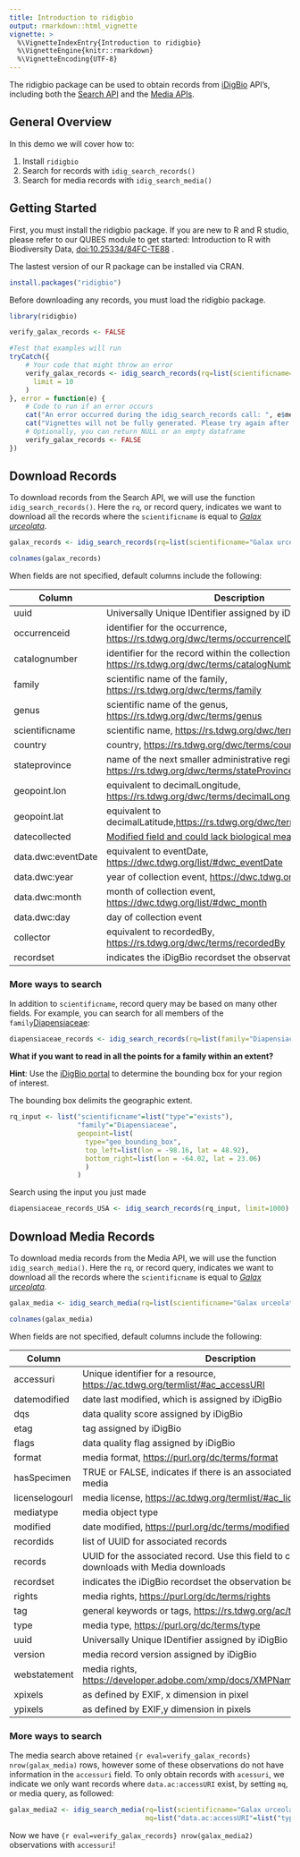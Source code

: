 ```yaml
---
title: Introduction to ridigbio
output: rmarkdown::html_vignette
vignette: >
  %\VignetteIndexEntry{Introduction to ridigbio}
  %\VignetteEngine{knitr::rmarkdown}
  %\VignetteEncoding{UTF-8}
---
```


The ridigbio package can be used to obtain records from [iDigBio](https://www.idigbio.org/) API's, including both the [Search API](https://github.com/idigbio/idigbio-search-api/wiki) and the [Media APIs](https://www.idigbio.org/wiki/index.php/IDigBio_API#Record_.26_Media_APIs).

## General Overview

In this demo we will cover how to:

1.  Install `ridigbio`
2.  Search for records with `idig_search_records()`
3.  Search for media records with `idig_search_media()`

## Getting Started

First, you must install the ridigbio package. If you are new to R and R studio, please refer to our QUBES module to get started: Introduction to R with Biodiversity Data, [doi:10.25334/84FC-TE88](https://www.doi.org/10.25334/84FC-TE88) .

The lastest version of our R package can be installed via CRAN.

```r
install.packages("ridigbio")
```

Before downloading any records, you must load the ridigbio package.

```r
library(ridigbio)
```

```r

verify_galax_records <- FALSE

#Test that examples will run
tryCatch({
    # Your code that might throw an error
    verify_galax_records <- idig_search_records(rq=list(scientificname="Galax urceolata"),
      limit = 10
    )
}, error = function(e) {
    # Code to run if an error occurs
    cat("An error occurred during the idig_search_records call: ", e$message, "\n")
    cat("Vignettes will not be fully generated. Please try again after resolving the issue.")
    # Optionally, you can return NULL or an empty dataframe
    verify_galax_records <- FALSE
})
```

## Download Records

To download records from the Search API, we will use the function `idig_search_records()`. Here the `rq`, or record query, indicates we want to download all the records where the `scientificname` is equal to [<i>Galax urceolata</i>](https://en.wikipedia.org/wiki/Galax).

```r
galax_records <- idig_search_records(rq=list(scientificname="Galax urceolata"))
```

```r
colnames(galax_records)
```

When fields are not specified, default columns include the following:

| Column             | Description                                                                                                |
|--------------------|------------------------------------------------------------------------------------------------------------|
| uuid               | Universally Unique IDentifier assigned by iDigBio                                                          |
| occurrenceid       | identifier for the occurrence, <https://rs.tdwg.org/dwc/terms/occurrenceID>                                |
| catalognumber      | identifier for the record within the collection, <https://rs.tdwg.org/dwc/terms/catalogNumber>             |
| family             | scientific name of the family, <https://rs.tdwg.org/dwc/terms/family>                                      |
| genus              | scientific name of the genus, <https://rs.tdwg.org/dwc/terms/genus>                                        |
| scientificname     | scientific name, <https://rs.tdwg.org/dwc/terms/scientificName>                                            |
| country            | country, <https://rs.tdwg.org/dwc/terms/country>                                                           |
| stateprovince      | name of the next smaller administrative region than country, <https://rs.tdwg.org/dwc/terms/stateProvince> |
| geopoint.lon       | equivalent to decimalLongitude, <https://rs.tdwg.org/dwc/terms/decimalLongitude>                           |
| geopoint.lat       | equivalent to decimalLatitude,<https://rs.tdwg.org/dwc/terms/decimalLatitude>                              |
| datecollected      | [Modified field and could lack biological meaning](https://github.com/iDigBio/idb-backend/issues/229)      |
| data.dwc:eventDate | equivalent to eventDate, <https://dwc.tdwg.org/list/#dwc_eventDate>                                        |
| data.dwc:year      | year of collection event, <https://dwc.tdwg.org/list/#dwc_year>                                            |
| data.dwc:month     | month of collection event, <https://dwc.tdwg.org/list/#dwc_month>                                          |
| data.dwc:day       | day of collection event                                                                                    |
| collector          | equivalent to recordedBy, <https://rs.tdwg.org/dwc/terms/recordedBy>                                       |
| recordset          | indicates the iDigBio recordset the observation belongs too!                                               |

### More ways to search

In addition to `scientificname`, record query may be based on many other fields. For example, you can search for all members of the `family`[Diapensiaceae](https://en.wikipedia.org/wiki/Diapensiaceae):

```r
diapensiaceae_records <- idig_search_records(rq=list(family="Diapensiaceae"), limit=1000)
```

**What if you want to read in all the points for a family within an extent?**

**Hint**: Use the [iDigBio portal](https://www.idigbio.org/portal/search) to determine the bounding box for your region of interest.

The bounding box delimits the geographic extent.

```r
rq_input <- list("scientificname"=list("type"="exists"),
                 "family"="Diapensiaceae", 
                 geopoint=list(
                   type="geo_bounding_box",
                   top_left=list(lon = -98.16, lat = 48.92),
                   bottom_right=list(lon = -64.02, lat = 23.06)
                   )
                 )
```

Search using the input you just made

```r
diapensiaceae_records_USA <- idig_search_records(rq_input, limit=1000)
```

## Download Media Records

To download media records from the Media API, we will use the function `idig_search_media()`. Here the `rq`, or record query, indicates we want to download all the records where the `scientificname` is equal to [<i>Galax urceolata</i>](https://en.wikipedia.org/wiki/Galax).

```r
galax_media <- idig_search_media(rq=list(scientificname="Galax urceolata"))
```

```r
colnames(galax_media)
```

When fields are not specified, default columns include the following:

| Column         | Description                                                                                     |
|----------------|-------------------------------------------------------------------------------------------------|
| accessuri      | Unique identifier for a resource, <https://ac.tdwg.org/termlist/#ac_accessURI>                  |
| datemodified   | date last modified, which is assigned by iDigBio                                                |
| dqs            | data quality score assigned by iDigBio                                                          |
| etag           | tag assigned by iDigBio                                                                         |
| flags          | data quality flag assigned by iDigBio                                                           |
| format         | media format, <https://purl.org/dc/terms/format>                                                |
| hasSpecimen    | TRUE or FALSE, indicates if there is an associated record for this media                        |
| licenselogourl | media license, <https://ac.tdwg.org/termlist/#ac_licenseLogoURL>)                               |
| mediatype      | media object type                                                                               |
| modified       | date modified, <https://purl.org/dc/terms/modified>                                             |
| recordids      | list of UUID for associated records                                                             |
| records        | UUID for the associated record. Use this field to connect Record downloads with Media downloads |
| recordset      | indicates the iDigBio recordset the observation belongs too!                                    |
| rights         | media rights, <https://purl.org/dc/terms/rights>                                                |
| tag            | general keywords or tags, <https://rs.tdwg.org/ac/terms/tag>                                    |
| type           | media type, <https://purl.org/dc/terms/type>                                                    |
| uuid           | Universally Unique IDentifier assigned by iDigBio                                               |
| version        | media record version assigned by iDigBio                                                        |
| webstatement   | media rights, <https://developer.adobe.com/xmp/docs/XMPNamespaces/xmpRights/>                   |
| xpixels        | as defined by EXIF, x dimension in pixel                                                        |
| ypixels        | as defined by EXIF,y dimension in pixels                                                        |

### More ways to search

The media search above retained `{r eval=verify_galax_records} nrow(galax_media)` rows, however some of these observations do not have information in the `accessuri` field. To only obtain records with `acessuri`, we indicate we only want records where `data.ac:accessURI` exist, by setting `mq`, or media query, as followed:

```r
galax_media2 <- idig_search_media(rq=list(scientificname="Galax urceolata"),
                                  mq=list("data.ac:accessURI"=list("type"="exists")))
```

Now we have `{r eval=verify_galax_records} nrow(galax_media2)` observations with `accessuri`!
